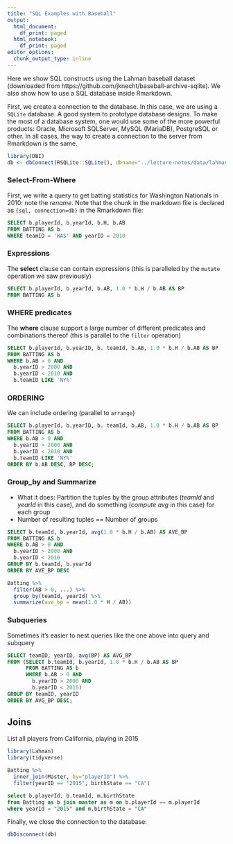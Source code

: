 ```yaml
---
title: "SQL Examples with Baseball"
output:
  html_document:
    df_print: paged
  html_notebook:
    df_print: paged
editor_options:
  chunk_output_type: inline
---
```


Here we show SQL constructs using the Lahman baseball dataset (downloaded from https://github.com/jknecht/baseball-archive-sqlite). We also show how to use a SQL database inside Rmarkdown.

First, we create a connection to the database. In this case, we are using a `SQLite` database. A good system to prototype database designs. To make the most of a database system, one would use some of the more powerful products: Oracle, Microsoft SQLServer, MySQL (MariaDB), PostgreSQL or other. In all cases, the way to create a connection to the server from Rmarkdown is the same.

```r
library(DBI)
db <- dbConnect(RSQLite::SQLite(), dbname="../lecture-notes/data/lahman2016.sqlite")
```

### Select-From-Where

First, we write a query to get batting statistics for Washington Nationals in 2010: note the *rename*. Note that the chunk in the markdown file is declared as <code>{sql, connection=db}</code> in the Rmarkdown file:

```sql
SELECT b.playerId, b.yearId, b.H, b.AB
FROM BATTING AS b
WHERE teamID = 'WAS' AND yearID = 2010
```

### Expressions

The **select** clause can contain expressions (this is paralleled by the `mutate` operation we saw previously)

```sql
SELECT b.playerId, b.yearId, b.AB, 1.0 * b.H / b.AB AS BP
FROM BATTING AS b
```


### WHERE predicates

The **where** clause support a large number of different predicates and combinations thereof (this is parallel to the `filter` operation)

```sql
SELECT b.playerId, b.yearID, b. teamId, b.AB, 1.0 * b.H / b.AB AS BP
FROM BATTING AS b
WHERE b.AB > 0 AND
  b.yearID > 2000 AND
  b.yearID < 2010 AND 
  b.teamID LIKE 'NY%'
```

### ORDERING

We can include ordering (parallel to `arrange`)

```sql
SELECT b.playerId, b.yearID, b. teamId, b.AB, 1.0 * b.H / b.AB AS BP
FROM BATTING AS b
WHERE b.AB > 0 AND
  b.yearID > 2000 AND
  b.yearID < 2010 AND 
  b.teamID LIKE 'NY%'
ORDER BY b.AB DESC, BP DESC;
```

### Group_by and Summarize

- What it does: Partition the tuples by the group attributes (*teamId* and *yearId* in this case), and do something (*compute avg* in this case) for each group
- Number of resulting tuples == Number of groups

```sql
SELECT b.teamId, b.yearId, avg(1.0 * b.H / b.AB) AS AVE_BP
FROM BATTING AS b
WHERE b.AB > 0 AND
  b.yearID > 2000 AND
  b.yearID < 2010
GROUP BY b.teamId, b.yearId
ORDER BY AVE_BP DESC
```

```r
Batting %>%
  filter(AB > 0, ...) %>%
  group_by(teamId, yearId) %>%
  summarize(ave_bp = mean(1.0 * H / AB))
```

### Subqueries

Sometimes it's easier to nest queries like the one above into query and subquery

```sql
SELECT teamID, yearID, avg(BP) AS AVG_BP
FROM (SELECT b.teamId, b.yearId, 1.0 * b.H / b.AB AS BP
      FROM BATTING AS b
      WHERE b.AB > 0 AND
        b.yearID > 2000 AND
        b.yearID < 2010)
GROUP BY teamID, yearID
ORDER BY AVG_BP DESC;
```

## Joins

List all players from California, playing in 2015

```r
library(Lahman)
library(tidyverse)

Batting %>%
  inner_join(Master, by="playerID") %>%
  filter(yearID == "2015", birthState == "CA")
```

```sql
select b.playerId, b.teamId, m.birthState
from Batting as b join master as m on b.playerId == m.playerId
where yearId = "2015" and m.birthState = "CA"
```



Finally, we close the connection to the database:

```r
dbDisconnect(db)
```